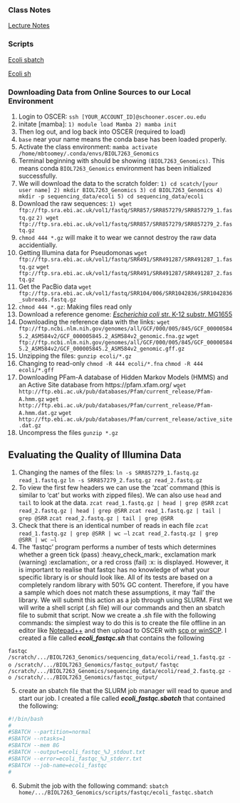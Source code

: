 
### **Class Notes**

[Lecture Notes](lecture_notes.html)

### Scripts

[Ecoli sbatch](scripts/ecoli_fastqc.sbatch)

[Ecoli sh](scripts/ecoli_fastqc.sh)


### **Downloading Data from Online Sources to our Local Environment**

1. Login to OSCER: `ssh [YOUR_ACCOUNT_ID]@schooner.oscer.ou.edu`
2. initate [mamba]: `1) module load Mamba 2) mamba init`
3. Then log out, and log back into OSCER (required to load)
4. `base` near your name means the conda base has been loaded properly.
5. Activate the class environment: `mamba activate /home/mbtoomey/.conda/envs/BIOL7263_Genomics`
6. Terminal beginning with should be showing `(BIOL7263_Genomics)`. This means conda `BIOL7263_Genomics` environment has been initialized successfully.
7. We will download the data to the scratch folder: `1) cd scatch/[your user name] 2) mkdir BIOL7263_Genomics 3) cd BIOL7263_Genomics 4) mkdir -p sequencing_data/ecoli 5) cd sequencing_data/ecoli`
8. Download the raw sequences: 
`1) wget ftp://ftp.sra.ebi.ac.uk/vol1/fastq/SRR857/SRR857279/SRR857279_1.fastq.gz` 
`2) wget ftp://ftp.sra.ebi.ac.uk/vol1/fastq/SRR857/SRR857279/SRR857279_2.fastq.gz`
9. `chmod 444 *.gz` will make it to wear we cannot destroy the raw data accidentially.
10. Getting Illumina data for Pseudomonas
`wget ftp://ftp.sra.ebi.ac.uk/vol1/fastq/SRR491/SRR491287/SRR491287_1.fastq.gz`
`wget ftp://ftp.sra.ebi.ac.uk/vol1/fastq/SRR491/SRR491287/SRR491287_2.fastq.gz`
11. Get the PacBio data
`wget ftp://ftp.sra.ebi.ac.uk/vol1/fastq/SRR104/006/SRR1042836/SRR1042836_subreads.fastq.gz`
12. `chmod 444 *.gz`: Making files read only
13. Download a reference genome: [*Escherichia coli* str. K-12 substr. MG1655](https://www.ncbi.nlm.nih.gov/genome/167?genome_assembly_id=161521)
14. Downloading the reference data with the links: 
`wget ftp://ftp.ncbi.nlm.nih.gov/genomes/all/GCF/000/005/845/GCF_000005845.2_ASM584v2/GCF_000005845.2_ASM584v2_genomic.fna.gz`
`wget ftp://ftp.ncbi.nlm.nih.gov/genomes/all/GCF/000/005/845/GCF_000005845.2_ASM584v2/GCF_000005845.2_ASM584v2_genomic.gff.gz`
15. Unzipping the files: `gunzip ecoli/*.gz`
16. Changing to read-only
`chmod -R 444 ecoli/*.fna`
`chmod -R 444 ecoli/*.gff`
17. Downloading PFam-A database of Hidden Markov Models (HMMS) and an Active Site database from https://pfam.xfam.org/
`wget http://ftp.ebi.ac.uk/pub/databases/Pfam/current_release/Pfam-A.hmm.gz`
`wget http://ftp.ebi.ac.uk/pub/databases/Pfam/current_release/Pfam-A.hmm.dat.gz`
`wget http://ftp.ebi.ac.uk/pub/databases/Pfam/current_release/active_site.dat.gz`
18. Uncompress the files
`gunzip *.gz`

## **Evaluating the Quality of Illumina Data**

1. Changing the names of the files: 
`ln -s SRR857279_1.fastq.gz read_1.fastq.gz`
`ln -s SRR857279_2.fastq.gz read_2.fastq.gz`
2. To view the first few headers we can use the 'zcat' command (this is similar to 'cat' but works with zipped files). We can also use `head` and `tail` to look at the data.
`zcat read_1.fastq.gz | head | grep @SRR`
`zcat read_2.fastq.gz | head | grep @SRR`
`zcat read_1.fastq.gz | tail | grep @SRR`
`zcat read_2.fastq.gz | tail | grep @SRR`
3. Check that there is an identical number of reads in each file
`zcat read_1.fastq.gz | grep @SRR | wc –l`
`zcat read_2.fastq.gz | grep @SRR | wc –l`
4. The 'fastqc' program performs a number of tests which determines whether a green tick (pass) :heavy_check_mark:, exclamation mark (warning) :exclamation:, or a red cross (fail) :x: is displayed. However, it is important to realise that fastqc has no knowledge of what your specific library is or should look like. All of its tests are based on a completely random library with 50% GC content. Therefore, if you have a sample which does not match these assumptions, it may 'fail' the library. We will submit this action as a job through using SLURM. First we will write a shell script (.sh file) will our commands and then an sbatch file to submit that script. Now we create a .sh file with the following commands: the simplest way to do this is to create the file offline in an editor like [Notepad++](https://notepad-plus-plus.org/) and then upload to OSCER with [scp or winSCP](https://www.ou.edu/oscer/support/file_transfer). I created a file called ***ecoli_fastqc.sh*** that contains the following

`fastqc /scratch/.../BIOL7263_Genomics/sequencing_data/ecoli/read_1.fastq.gz -o /scratch/.../BIOL7263_Genomics/fastqc_output/`
`fastqc /scratch/.../BIOL7263_Genomics/sequencing_data/ecoli/read_2.fastq.gz -o /scratch/.../BIOL7263_Genomics/fastqc_output/`

5. create an sbatch file that the SLURM job manager will read to queue and start our job. I created a file called ***ecoli_fastqc.sbatch*** that contained the following:
```bash
#!/bin/bash
#
#SBATCH --partition=normal
#SBATCH --ntasks=1
#SBATCH --mem 8G
#SBATCH --output=ecoli_fastqc_%J_stdout.txt
#SBATCH --error=ecoli_fastqc_%J_stderr.txt
#SBATCH --job-name=ecoli_fastqc
# 
```
6. Submit the job with the following command:
`sbatch home/.../BIOL7263_Genomics/scripts/fastqc/ecoli_fastqc.sbatch`


